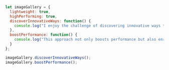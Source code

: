  

```javascript
let imageGallery = {
  lightweight: true,
  highPerforming: true,
  discoverInnovativeWays: function() {
    console.log("I enjoy the challenge of discovering innovative ways to achieve tasks using pure CSS.");
  },
  boostPerformance: function() {
    console.log("This approach not only boosts performance but also enriches the user experience as a whole.");
  }
};

imageGallery.discoverInnovativeWays();
imageGallery.boostPerformance();
```

 